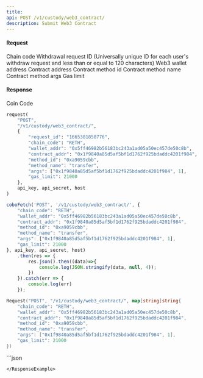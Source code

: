 ```yaml
---
title: 
api: POST /v1/custody/web3_contract/ 
description: Submit Web3 Contract 
---
```

#### Request 

<ParamField body="chain_code" type="String" required>Chain code</ParamField> 
<ParamField body="request_id" type="String" required>Withdrawal request ID (Universally unique ID for each user's withdraw request and less than or equal to 120 characters)</ParamField> 
<ParamField body="wallet_addr" type="String" required>Web3 wallet address</ParamField> 
<ParamField body="contract_addr" type="String" required>Contract address</ParamField> 
<ParamField body="method_id" type="String" required>Contract method id</ParamField> 
<ParamField body="method_name" type="String" required>Contract method name</ParamField> 
<ParamField body="args" type="String" required>Contract method args</ParamField> 
<ParamField body="gas_limit" type="Int" >Gas limit</ParamField> 

#### Response 

<ResponseField name="coin" type="String" >Coin Code</ResponseField> 
<RequestExample>
```python Python
request(
    "POST",
    "/v1/custody/web3_contract/",
    {
        "request_id": "1665381850776",
        "chain_code": "RETH",
        "wallet_addr": "0x5ff46982b56183bc243a1ad05a50ec457de50c8b",
        "contract_addr": "0x1f9840a85d5af5bf1d1762f925bdaddc4201f984",
        "method_id": "0xa9059cbb",
        "method_name": "transfer",
        "args": ["0x1f9840a85d5af5bf1d1762f925bdaddc4201f984", 1],
        "gas_limit": 21000
    },
    api_key, api_secret, host
)
```
```javascript Javascript
coboFetch('POST', '/v1/custody/web3_contract/', {
    "chain_code": "RETH",
    "wallet_addr": "0x5ff46982b56183bc243a1ad05a50ec457de50c8b",
    "contract_addr": "0x1f9840a85d5af5bf1d1762f925bdaddc4201f984",
    "method_id": "0xa9059cbb",
    "method_name": "transfer",
    "args": ["0x1f9840a85d5af5bf1d1762f925bdaddc4201f984", 1],
    "gas_limit": 21000
}, api_key, api_secret, host)
    .then(res => {
        res.json().then((data)=>{
            console.log(JSON.stringify(data, null, 4));
        })
    }).catch(err => {
        console.log(err)
    });
```
```go Go
Request("POST", "/v1/custody/web3_contract/", map[string]string{
    "chain_code": "RETH",
    "wallet_addr": "0x5ff46982b56183bc243a1ad05a50ec457de50c8b",
    "contract_addr": "0x1f9840a85d5af5bf1d1762f925bdaddc4201f984",
    "method_id": "0xa9059cbb",
    "method_name": "transfer",
    "args": ["0x1f9840a85d5af5bf1d1762f925bdaddc4201f984", 1],
    "gas_limit": 21000
})
```
</RequestExample>

<ResponseExample>
```json

```
</ResponseExample>
